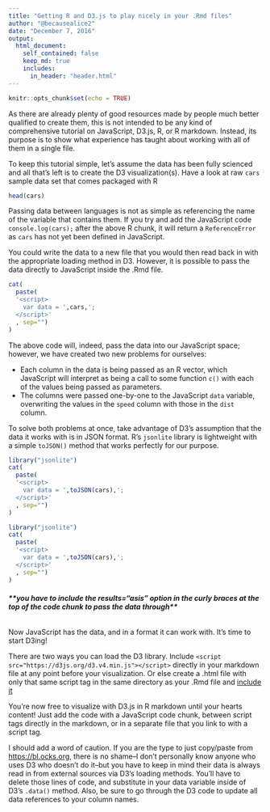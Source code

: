 ```yaml
---
title: "Getting R and D3.js to play nicely in your .Rmd files"
author: "@becausealice2"
date: "December 7, 2016"
output:
  html_document:
    self_contained: false
    keep_md: true
    includes:
      in_header: "header.html"
---
```


```r
knitr::opts_chunk$set(echo = TRUE)
```

As there are already plenty of good resources made by people much better qualified to create them, this is not intended to be any kind of comprehensive tutorial on JavaScript, D3.js, R, or R markdown. Instead, its purpose is to show what experience has taught about working with all of them in a single file.

To keep this tutorial simple, let's assume the data has been fully scienced and all that's left is to create the D3 visualization(s). Have a look at raw `cars` sample data set that comes packaged with R

```r
head(cars)
```

Passing data between languages is not as simple as referencing the name of the variable that contains them. If you try and add the JavaScript code `console.log(cars);` after the above R chunk, it will return a `ReferenceError` as `cars` has not yet been defined in JavaScript.

You could write the data to a new file that you would then read back in with the appropriate loading method in D3. However, it is possible to pass the data directly to JavaScript inside the .Rmd file.

```r
cat(
  paste(
  '<script>
    var data = ',cars,';
  </script>'
  , sep="")
)
```

The above code will, indeed, pass the data into our JavaScript space; however, we have created two new problems for ourselves:

* Each column in the data is being passed as an R vector, which JavaScript will interpret as being a call to some function `c()` with each of the values being passed as parameters.
* The columns were passed one-by-one to the JavaScript `data` variable, overwriting the values in the `speed` column with those in the `dist` column.

To solve both problems at once, take advantage of D3's assumption that the data it works with is in JSON format. R's `jsonlite` library is lightweight with a simple `toJSON()` method that works perfectly for our purpose.

```r
library("jsonlite")
cat(
  paste(
  '<script>
    var data = ',toJSON(cars),';
  </script>'
  , sep="")
)
```

```r
library("jsonlite")
cat(
  paste(
  '<script>
    var data = ',toJSON(cars),';
  </script>'
  , sep="")
)
```

###### ***\*\*you have to include the results="asis" option in the curly braces at the top of the code chunk to pass the data through\*\****

Now JavaScript has the data, and in a format it can work with. It's time to start D3ing!

There are two ways you can load the D3 library. Include `<script src="https://d3js.org/d3.v4.min.js"></script>` directly in your markdown file at any point before your visualization. Or else create a .html file with only that same script tag in the same directory as your .Rmd file and [include it](http://rmarkdown.rstudio.com/html_document_format.html#includes)

You're now free to visualize with D3.js in R markdown until your hearts content! Just add the code with a JavaScript code chunk, between script tags directly in the markdown, or in a separate file that you link to with a script tag.

<div id="plot"></div>

<script>

// set the dimensions and margins of the graph
var margin = {top: 20, right: 20, bottom: 30, left: 50},
    width = 900 - margin.left - margin.right,
    height = 500 - margin.top - margin.bottom;

// set the ranges
var x = d3.scaleLinear().range([0, width]);
var y = d3.scaleLinear().range([height, 0]);

// append the svg object to the body of the page
// appends a 'group' element to 'svg'
// moves the 'group' element to the top left margin
var svg = d3.select("#plot").append("svg")
    .attr("width", width + margin.left + margin.right)
    .attr("height", height + margin.top + margin.bottom)
  .append("g")
    .attr("transform",
          "translate(" + margin.left + "," + margin.top + ")");


// format the data
data.forEach(function(d) {
    d.speed = +d.speed;
    d.dist  = +d.dist;
});

// Scale the range of the data
x.domain(d3.extent(data, function(d) { return d.speed; }));
y.domain([0, d3.max(data, function(d) { return d.dist; })]);

// Add the scatterplot
svg.selectAll("dot")
    .data(data)
  .enter().append("circle")
    .attr("r", 5)
    .attr("cx", function(d) { return x(d.speed); })
    .attr("cy", function(d) { return y(d.dist); });

// Add the X Axis
svg.append("g")
    .attr("transform", "translate(0," + height + ")")
    .call(d3.axisBottom(x));

// Add the Y Axis
svg.append("g")
    .call(d3.axisLeft(y));

</script>

I should add a word of caution. If you are the type to just copy/paste from <https://bl.ocks.org>, there is no shame--I don't personally know anyone who uses D3 who doesn't do it--but you have to keep in mind their data is always read in from external sources via D3's loading methods. You'll have to delete those lines of code, and substitute in your data variable inside of D3's `.data()` method. Also, be sure to go through the D3 code to update all data references to your column names.
